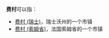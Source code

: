 '''费村'''可以指：
* [[费村_(瑞士)|费村 (瑞士)]]，瑞士沃州的一个市镇
* [[费村_(索姆省)|费村 (索姆省)]]，法国索姆省的一个市镇

{{disambig|cat=二字地名消歧义}}